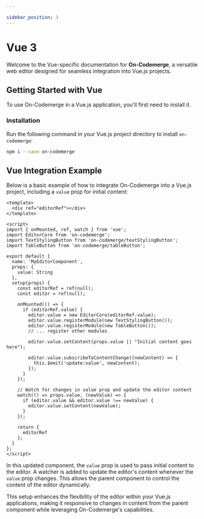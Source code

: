 ```yaml
---

sidebar_position: 3
---
```


# Vue 3

Welcome to the Vue-specific documentation for **On-Codemerge**, a versatile web editor designed for seamless integration into Vue.js projects.

## Getting Started with Vue

To use On-Codemerge in a Vue.js application, you'll first need to install it.

### Installation

Run the following command in your Vue.js project directory to install `on-codemerge`:

```bash
npm i --save on-codemerge
```

## Vue Integration Example

Below is a basic example of how to integrate On-Codemerge into a Vue.js project, including a `value` prop for initial content:

```vue title="MyEditorComponent.vue"
<template>
  <div ref="editorRef"></div>
</template>

<script>
import { onMounted, ref, watch } from 'vue';
import EditorCore from 'on-codemerge';
import TextStylingButton from 'on-codemerge/textStylingButton';
import TableButton from 'on-codemerge/tableButton';

export default {
  name: 'MyEditorComponent',
  props: {
    value: String
  },
  setup(props) {
    const editorRef = ref(null);
    const editor = ref(null);

    onMounted(() => {
      if (editorRef.value) {
        editor.value = new EditorCore(editorRef.value);
        editor.value.registerModule(new TextStylingButton());
        editor.value.registerModule(new TableButton());
        // ... register other modules

        editor.value.setContent(props.value || "Initial content goes here");

        editor.value.subscribeToContentChange((newContent) => {
          this.$emit('update:value', newContent);
        });
      }
    });

    // Watch for changes in value prop and update the editor content
    watch(() => props.value, (newValue) => {
      if (editor.value && editor.value !== newValue) {
        editor.value.setContent(newValue);
      }
    });

    return {
      editorRef
    };
  }
};
</script>
```

In this updated component, the `value` prop is used to pass initial content to the editor. A watcher is added to update the editor's content whenever the `value` prop changes. This allows the parent component to control the content of the editor dynamically.

This setup enhances the flexibility of the editor within your Vue.js applications, making it responsive to changes in content from the parent component while leveraging On-Codemerge's capabilities.
